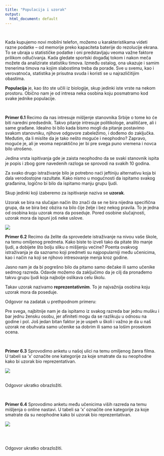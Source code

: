 ```yaml
---
title: "Populacija i uzorak"
output:
  html_document: default
---
```

<br>

Kada kupujemo novi mobilni telefon, možemo u karakteristikama videti razne podatke – od memorije preko kapaciteta baterije do rezolucije ekrana. To se ubraja u statističke podatke i oni predstavljaju veoma važne faktore prilikom odlučivanja. Kada gledate sportski događaj tokom i nakon meča možete da analizirate statistiku timova. Između ostalog, ona ukazuje i samim trenerima timova na kojim slabostima treba da porade.
Sve u svemu, kao i verovatnoća, statistika je prisutna svuda i koristi se u najrazličitijim obastima.   


**Populacija** je, kao što ste učili iz biologije, skup jedinki iste vrste na nekom prostoru. Obično nam je od intresa neka osobina koju posmatramo kod svake jednike populacije. 

<br>

**Primer 6.1** Recimo da nas intresuje mišljenje stanovnika Srbije o tome ko će biti naredni predsednik. Takvo pitanje intresuje politikologe, analitičare, ali i same građane. Idealno bi bilo kada bismo mogli da pitanje postavimo svakom stanovniku, njihove odgovore zabeležimo, i dođemo do zaključka. Međutim, da li mislite da je tako nešto moguće i neophodno? Zapravo, moguće je, ali je veoma nepraktično jer bi pre svega puno vremena i novca bilo utrošeno.  

Jedina vrsta ispitivanja gde je zaista neophodno da se svaki stanovnik ispita je popis i zbog gore navedenih razloga se sprovodi na svakih 10 godina.  

Za svako drugo istraživanje bilo je potrebno naći jeftiniju alternativu koja bi dala verodostojne razultate. Kako nismo u mogućnosti da ispitamo svakog građanina, logično bi bilo da ispitamo manju grupu ljudi.  

  
Skup jedinki koji izaberemo za ispitivanje naziva se **uzorak**.   

Uzorak se bira na slučajan način što znači da se ne bira nijedna specifična grupa, da se bira bez obzira na bilo čije želje i bez nekog pravila. To je jedna od osobina koju uzorak mora da poseduje. Pored osobine slučajnosti, uzorak mora da ispuni još neke uslove.  

![](uzorak2.png)
  
**Primer 6.2** Recimo da želite da sprovedete istraživanje na nivou vaše škole, na temu omiljenog predmeta. Kako biste to izveli tako da pitate što manje ljudi, a dobijete što bolju sliku o mišljenju većine? Poenta ovakvog istraživanja je da saznamo koji predmeti su najpopularniji među učenicima, kao i način na koji se njihovo intresovanje menja kroz godine.  

Jasno nam je da bi pogrešno bilo da pitamo samo dečake ili samo učenike sedmog razreda. Odavde možemo da zaključimo da je cilj da pronađemo takvu grupu ljudi koja najbolje oslikava celu školu.   

Takav uzorak nazivamo **reprezentativnim**. To je najvažnija osobina koju uzorak mora da poseduje.  

Odgovor na zadatak u prethpodnom primeru:   

Pre svega, najbitnije nam je da ispitamo iz svakog razreda bar jednu mušku i bar jednu žensku osobu, jer afiniteti mogu da se razlikuju u odnosu na godine i pol. Još jedan bitan faktor je je uspeh u školi i važno je da u naš uzorak ne obuhvata samo učenike sa dobrim ili samo sa lošim prosekom ocena.  

<br>

**Primer 6.3** Sprovodimo anketu u našoj ulici na temu omiljenog žanra filma. U tabeli sa ’x’ označite one kategorije za koje smatrate da su neophodne kako bi uzorak bio reprezentativan.

![](t5.png)
<br>
<br>

Odgovor ukratko obrazložiti.

<br>

**Primer 6.4** Sprovodimo anketu među učenicima viših razreda na temu mišljenja o online nastavi. U tabeli sa ’x’ označite one kategorije za koje smatrate da su neophodne kako bi uzorak bio reprezentativan.

![](t6.png)

<br>
<br>
  
  
Odgovor ukratko obrazložiti.


